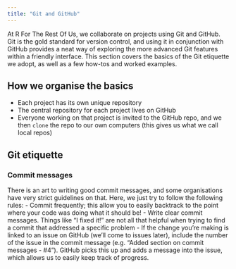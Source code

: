 ---
title: "Git and GitHub"
---

At R For The Rest Of Us, we collaborate on projects using Git and GitHub. Git is the gold standard for version control, and using it in conjunction with GitHub provides a neat way of exploring the more advanced Git features within a friendly interface. This section covers the basics of the Git etiquette we adopt, as well as a few how-tos and worked examples.

## How we organise the basics

- Each project has its own unique repository
- The central repository for each project lives on GitHub
- Everyone working on that project is invited to the GitHub repo, and we then `clone` the repo to our own computers (this gives us what we call local repos)

## Git etiquette

### Commit messages

There is an art to writing good commit messages, and some organisations have very strict guidelines on that. Here, we just try to follow the following rules:
- Commit frequently; this allow you to easily backtrack to the point where your code was doing what it should be!
- Write clear commit messages. Things like "I fixed it!" are not all that helpful when trying to find a commit that addressed a specific problem
- If the change you're making is linked to an issue on GitHub (we'll come to issues later), include the number of the issue in the commit message (e.g. "Added section on commit messages - #4"). GitHub picks this up and adds a message into the issue, which allows us to easily keep track of progress. 





